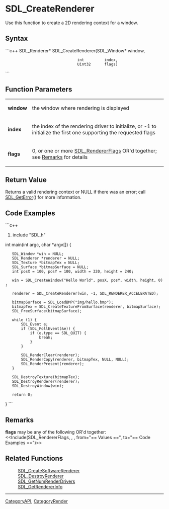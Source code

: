 <!-- pragma section-numbers off -->
<!-- pragma disable-camelcase -->

= SDL_CreateRenderer =
Use this function to create a 2D rendering context for a window.


== Syntax ==
```c++
SDL_Renderer* SDL_CreateRenderer(SDL_Window* window,
                                 int         index,
                                 Uint32      flags)
```

== Function Parameters ==
{|
|'''window'''
|the window where rendering is displayed
|-
|'''index'''
|the index of the rendering driver to initialize, or -1 to initialize the first one supporting the requested flags
|-
|'''flags'''
|0, or one or more [[SDL_RendererFlags]] OR'd together; see [[#flags|Remarks]] for details
|}

== Return Value ==
Returns a valid rendering context or NULL if there was an error; call [[SDL_GetError]]() for more information.

== Code Examples ==
```c++
#include "SDL.h"

int main(int argc, char *argv[]) {
    SDL_Window *win = NULL;
    SDL_Renderer *renderer = NULL;
    SDL_Texture *bitmapTex = NULL;
    SDL_Surface *bitmapSurface = NULL;
    int posX = 100, posY = 100, width = 320, height = 240;

    win = SDL_CreateWindow("Hello World", posX, posY, width, height, 0);

    renderer = SDL_CreateRenderer(win, -1, SDL_RENDERER_ACCELERATED);

    bitmapSurface = SDL_LoadBMP("img/hello.bmp");
    bitmapTex = SDL_CreateTextureFromSurface(renderer, bitmapSurface);
    SDL_FreeSurface(bitmapSurface);

    while (1) {
        SDL_Event e;
        if (SDL_PollEvent(&e)) {
            if (e.type == SDL_QUIT) {
                break;
            }	
        }

        SDL_RenderClear(renderer);
        SDL_RenderCopy(renderer, bitmapTex, NULL, NULL);
        SDL_RenderPresent(renderer);
    }

    SDL_DestroyTexture(bitmapTex);
    SDL_DestroyRenderer(renderer);
    SDL_DestroyWindow(win);

    return 0;
}
```

== Remarks ==
<span id="flags"></span> '''flags''' may be any of the following OR'd together:
<<Include(SDL_RendererFlags, , , from="== Values ==", to="== Code Examples ==")>>

== Related Functions ==
:[[SDL_CreateSoftwareRenderer]]
:[[SDL_DestroyRenderer]]
:[[SDL_GetNumRenderDrivers]]
:[[SDL_GetRendererInfo]]

----
[[CategoryAPI]], [[CategoryRender]]
